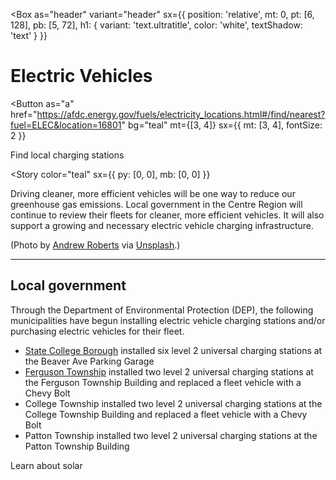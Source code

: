 
<Box
  as="header"
  variant="header"
  sx={{
    position: 'relative',
    mt: 0,
    pt: [6, 128],
    pb: [5, 72],
    h1: { variant: 'text.ultratitle', color: 'white', textShadow: 'text' }
  }}
>
<BGImg
  width={1950}
  height={1300}
  alt="Electric car plugged in on the side of a sunny downtown street"
  src="/electric-vehicles.jpeg"
  gradient="rgba(0,0,0,0.125), rgba(0,0,0,0.25)"
/>

# Electric Vehicles

<Button
  as="a"
  href="https://afdc.energy.gov/fuels/electricity_locations.html#/find/nearest?fuel=ELEC&location=16801"
  bg="teal"
  mt={[3, 4]}
  sx={{ mt: [3, 4], fontSize: 2 }}
>
  <GeoFill />
  Find local charging stations
</Button>
</Box>

<Story
  color="teal"
  sx={{ py: [0, 0], mb: [0, 0] }}
>

Driving cleaner, more efficient vehicles will be one way to reduce our greenhouse gas emissions. Local government in the Centre Region will continue to review their fleets for cleaner, more efficient vehicles. It will also support a growing and necessary electric vehicle charging infrastructure.

(Photo by [Andrew Roberts](https://unsplash.com/@studiodenley?utm_source=unsplash&utm_medium=referral&utm_content=creditCopyText) via [Unsplash](https://unsplash.com/s/photos/electric-car?utm_source=unsplash&utm_medium=referral&utm_content=creditCopyText).)

---

## Local government <Diagram3 />

Through the Department of Environmental Protection (DEP), the following municipalities have begun installing electric vehicle charging stations and/or purchasing electric vehicles for their fleet.

- [State College Borough](https://www.statecollege.com/news/local-news/electric-vehicle-charging-stations-added-to-beaver-avenue-garage,1480787/) installed six level 2 universal charging stations at the Beaver Ave Parking Garage
- [Ferguson Township](https://www.twp.ferguson.pa.us/home/news/new-electric-vehicle-charging-station-installed-0) installed two level 2 universal charging stations at the Ferguson Township Building and replaced a fleet vehicle with a Chevy Bolt
- College Township installed two level 2 universal charging stations at the College Township Building and replaced a fleet vehicle with a Chevy Bolt
- Patton Township installed two level 2 universal charging stations at the Patton Township Building

<NavCard color="yellow" to="/solar" icon={Sun}>
  Learn about solar
</NavCard>
</Story>
